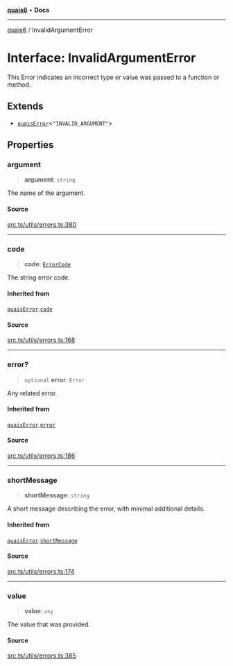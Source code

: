 [**quais6**](../README.md) • **Docs**

***

[quais6](../globals.md) / InvalidArgumentError

# Interface: InvalidArgumentError

This Error indicates an incorrect type or value was passed to
 a function or method.

## Extends

- [`quaisError`](quaisError.md)\<`"INVALID_ARGUMENT"`\>

## Properties

### argument

> **argument**: `string`

The name of the argument.

#### Source

[src.ts/utils/errors.ts:380](https://github.com/dominant-strategies/quais-6.js/blob/aca1855329c3946c627ab7f16ac5304cea7d20c5/src.ts/utils/errors.ts#L380)

***

### code

> **code**: [`ErrorCode`](../type-aliases/ErrorCode.md)

The string error code.

#### Inherited from

[`quaisError`](quaisError.md).[`code`](quaisError.md#code)

#### Source

[src.ts/utils/errors.ts:168](https://github.com/dominant-strategies/quais-6.js/blob/aca1855329c3946c627ab7f16ac5304cea7d20c5/src.ts/utils/errors.ts#L168)

***

### error?

> `optional` **error**: `Error`

Any related error.

#### Inherited from

[`quaisError`](quaisError.md).[`error`](quaisError.md#error)

#### Source

[src.ts/utils/errors.ts:186](https://github.com/dominant-strategies/quais-6.js/blob/aca1855329c3946c627ab7f16ac5304cea7d20c5/src.ts/utils/errors.ts#L186)

***

### shortMessage

> **shortMessage**: `string`

A short message describing the error, with minimal additional
 details.

#### Inherited from

[`quaisError`](quaisError.md).[`shortMessage`](quaisError.md#shortmessage)

#### Source

[src.ts/utils/errors.ts:174](https://github.com/dominant-strategies/quais-6.js/blob/aca1855329c3946c627ab7f16ac5304cea7d20c5/src.ts/utils/errors.ts#L174)

***

### value

> **value**: `any`

The value that was provided.

#### Source

[src.ts/utils/errors.ts:385](https://github.com/dominant-strategies/quais-6.js/blob/aca1855329c3946c627ab7f16ac5304cea7d20c5/src.ts/utils/errors.ts#L385)
